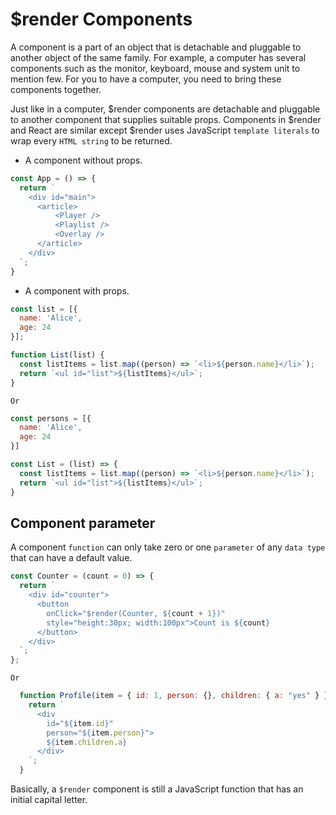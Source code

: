 # $render Components

A component is a part of an object that is detachable and pluggable to another object of the same family. For example, a computer has several components such as the monitor, keyboard, mouse and system unit to mention few. For you to have a computer, you need to bring these components together.

Just like in a computer, $render components are detachable and pluggable to another component that supplies suitable props. Components in $render and React are similar except $render uses JavaScript  `template literals` to wrap every `HTML string` to be returned.

* A component without props.

```js filename="app.js" copy
const App = () => {
  return `
    <div id="main">
      <article>
          <Player />
          <Playlist />
          <Overlay />
      </article>
    </div>
  `;
}
```

* A component with props.

```js filename="list.js" {2} copy
const list = [{
  name: 'Alice',
  age: 24
}];

function List(list) {
  const listItems = list.map((person) => `<li>${person.name}</li>`);
  return `<ul id="list">${listItems}</ul>`;
}
```

`Or`

```js filename="list.js" {2} copy
const persons = [{
  name: 'Alice',
  age: 24
}]

const List = (list) => {
  const listItems = list.map((person) => `<li>${person.name}</li>`);
  return `<ul id="list">${listItems}</ul>`;
}
```

## Component parameter

A component `function` can only take zero or one `parameter` of any `data type` that can have a default value.

```js filename="counter.js" {5} copy
const Counter = (count = 0) => {
  return `
    <div id="counter">
      <button 
        onClick="$render(Counter, ${count + 1})" 
        style="height:30px; width:100px">Count is ${count}
      </button>
    </div>
  `;
};
```

`Or `

```js filename="profile.js" {1} copy
  function Profile(item = { id: 1, person: {}, children: { a: "yes" } }) {
    return `
      <div 
        id="${item.id}" 
        person="${item.person}"> 
        ${item.children.a} 
      </div>
    `;
  }
```

Basically, a `$render` component is still a JavaScript function that has an initial capital letter.


